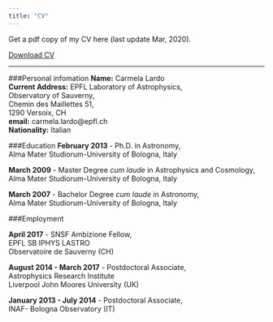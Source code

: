 ```yaml
---
title: "CV"
---
```


Get a pdf copy of my CV here (last update Mar, 2020).

<a href="cv_mar.pdf#" class="download" title="Download CV as PDF">Download CV</a>			


<style>
p.comment {
background-color: #DBDBDB;
padding: 10px;
border: 1px solid black;
margin-left: 25px;
border-radius: 5px;
font-style: italic;
}

</style>



***


###Personal infomation
**Name:**	Carmela Lardo	<br/>
**Current Address:**	EPFL Laboratory of Astrophysics,<br/>
Observatory of Sauverny,<br/>
Chemin des Maillettes 51,<br/>
1290 Versoix, CH<br/>
**email:**	carmela.lardo@epfl.ch<br/>
**Nationality:**	Italian<br/>


###Education
**February 2013** -	Ph.D. in Astronomy,<br/>
Alma Mater Studiorum-University of Bologna, Italy<br/>

**March 2009** - Master Degree *cum laude* in Astrophysics and Cosmology,<br/>
Alma Mater Studiorum-University of Bologna, Italy<br/>

**March 2007** - Bachelor Degree *cum laude* in Astronomy,<br/>
Alma Mater Studiorum-University of Bologna, Italy<br/>


###Employment

**April 2017** - SNSF Ambizione Fellow,<br/>
EPFL SB IPHYS LASTRO<br/>
Observatoire de Sauverny (CH)<br/> 

**August 2014 - March 2017** -	Postdoctoral Associate,<br/>
Astrophysics Research Institute<br/> 
Liverpool John Moores University (UK)<br/>

**January 2013 - July 2014** - Postdoctoral Associate,<br/>
INAF- Bologna Observatory (IT)<br/>





